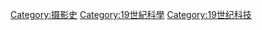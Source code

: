 [[Category:摄影史|Category:摄影史]]
[[Category:19世紀科學|Category:19世紀科學]]
[[Category:19世纪科技|Category:19世纪科技]]